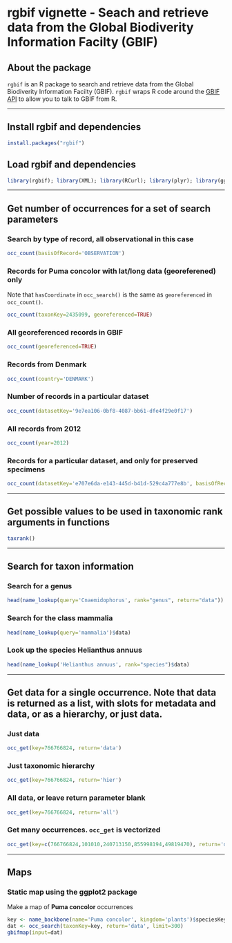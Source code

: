 <!--
%\VignetteEngine{knitr::knitr}
%\VignetteIndexEntry{Tutorial for the new GBIF API}
-->

rgbif vignette - Seach and retrieve data from the Global Biodiverity Information Facilty (GBIF)
======

## About the package

`rgbif` is an R package to search and retrieve data from the Global Biodiverity Information Facilty (GBIF). `rgbif` wraps R code around the [GBIF API][gbifapi] to allow you to talk to GBIF from R. 

********************

## Install rgbif and dependencies

```r
install.packages("rgbif")
```

## Load rgbif and dependencies

```r
library(rgbif); library(XML); library(RCurl); library(plyr); library(ggplot2); library(maps)
```

********************

## Get number of occurrences for a set of search parameters

### Search by type of record, all observational in this case

```r
occ_count(basisOfRecord='OBSERVATION')
```

### Records for **Puma concolor** with lat/long data (georeferened) only

Note that `hasCoordinate` in `occ_search()` is the same as `georeferenced` in `occ_count()`.

```r
occ_count(taxonKey=2435099, georeferenced=TRUE)
```

### All georeferenced records in GBIF

```r
occ_count(georeferenced=TRUE)
```

### Records from Denmark

```r
occ_count(country='DENMARK')
```

### Number of records in a particular dataset

```r
occ_count(datasetKey='9e7ea106-0bf8-4087-bb61-dfe4f29e0f17')
```

### All records from 2012

```r
occ_count(year=2012)
```

### Records for a particular dataset, and only for preserved specimens

```r
occ_count(datasetKey='e707e6da-e143-445d-b41d-529c4a777e8b', basisOfRecord='OBSERVATION')
```

********************

## Get possible values to be used in taxonomic rank arguments in functions

```r
taxrank()
```

********************

## Search for taxon information

### Search for a genus 

```r
head(name_lookup(query='Cnaemidophorus', rank="genus", return="data"))
```

### Search for the class mammalia

```r
head(name_lookup(query='mammalia')$data)
```

### Look up the species Helianthus annuus

```r
head(name_lookup('Helianthus annuus', rank="species")$data)
```

********************

## Get data for a single occurrence. Note that data is returned as a list, with slots for metadata and data, or as a hierarchy, or just data.

### Just data 

```r
occ_get(key=766766824, return='data')
```

### Just taxonomic hierarchy

```r
occ_get(key=766766824, return='hier')
```

### All data, or leave return parameter blank

```r
occ_get(key=766766824, return='all')
```

### Get many occurrences. `occ_get` is vectorized

```r
occ_get(key=c(766766824,101010,240713150,855998194,49819470), return='data')
```

********************

## Maps

### Static map using the ggplot2 package

Make a map of **Puma concolor** occurrences

```r
key <- name_backbone(name='Puma concolor', kingdom='plants')$speciesKey
dat <- occ_search(taxonKey=key, return='data', limit=300)
gbifmap(input=dat)
```

[gbifapi]: http://data.gbif.org/tutorial/services